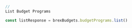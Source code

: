 ```typescript index.ts
// 
List Budget Programs

const listResponse = brexBudgets.budgetPrograms.list()
```